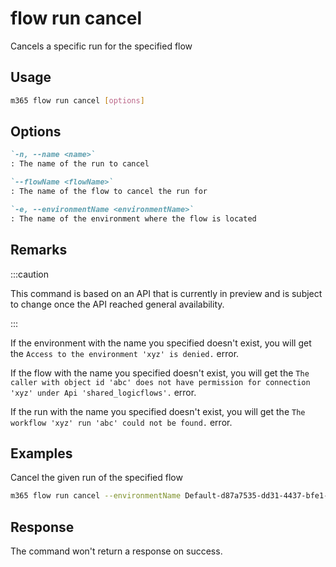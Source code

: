 
# flow run cancel

Cancels a specific run for the specified flow

## Usage

```sh
m365 flow run cancel [options]
```

## Options

```md definition-list
`-n, --name <name>`
: The name of the run to cancel

`--flowName <flowName>`
: The name of the flow to cancel the run for

`-e, --environmentName <environmentName>`
: The name of the environment where the flow is located
```

<Global />

## Remarks

:::caution

This command is based on an API that is currently in preview and is subject to change once the API reached general availability.

:::

If the environment with the name you specified doesn't exist, you will get the `Access to the environment 'xyz' is denied.` error.

If the flow with the name you specified doesn't exist, you will get the `The caller with object id 'abc' does not have permission for connection 'xyz' under Api 'shared_logicflows'.` error.

If the run with the name you specified doesn't exist, you will get the `The workflow 'xyz' run 'abc' could not be found.` error.

## Examples

Cancel the given run of the specified flow

```sh
m365 flow run cancel --environmentName Default-d87a7535-dd31-4437-bfe1-95340acd55c5 --flowName 5923cb07-ce1a-4a5c-ab81-257ce820109a --name 08586653536760200319026785874CU62
```

## Response

The command won't return a response on success.
